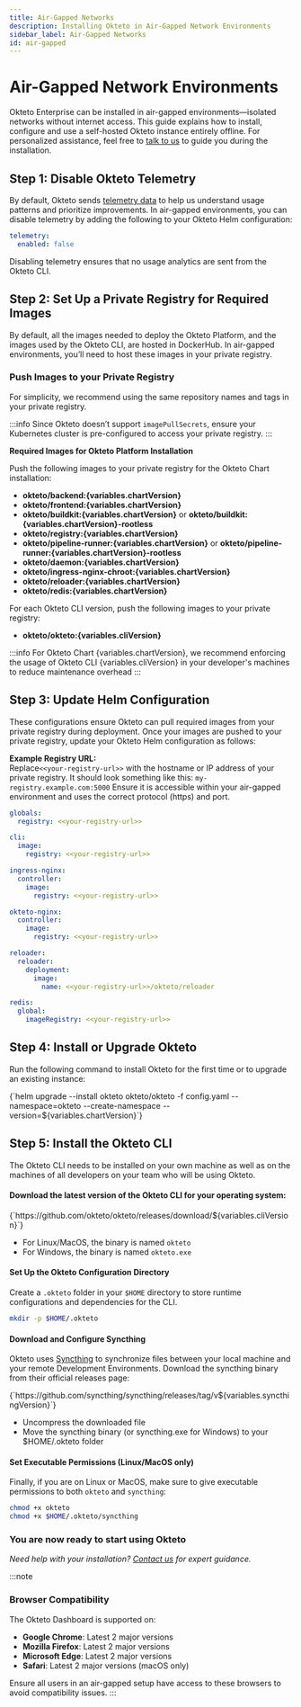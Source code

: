 ```yaml
---
title: Air-Gapped Networks
description: Installing Okteto in Air-Gapped Network Environments
sidebar_label: Air-Gapped Networks
id: air-gapped
---
```



# Air-Gapped Network Environments<TiersList tiers="Enterprise Self-Hosted" />

Okteto Enterprise can be installed in air-gapped environments—isolated networks without internet access.
This guide explains how to install, configure and use a self-hosted Okteto instance entirely offline. For personalized assistance, feel free to [talk to us](https://www.okteto.com/contact/) to guide you during the installation.

## Step 1: Disable Okteto Telemetry

By default, Okteto sends [telemetry data](self-hosted/helm-configuration.mdx#telemetry) to help us understand usage patterns and prioritize improvements.
In air-gapped environments, you can disable telemetry by adding the following to your Okteto Helm configuration:

```yaml
telemetry:
  enabled: false
```

Disabling telemetry ensures that no usage analytics are sent from the Okteto CLI.

## Step 2: Set Up a Private Registry for Required Images

By default, all the images needed to deploy the Okteto Platform, and the images used by the Okteto CLI, are hosted in DockerHub.
In air-gapped environments, you’ll need to host these images in your private registry.

### Push Images to your Private Registry

For simplicity, we recommend using the same repository names and tags in your private registry.

:::info
Since Okteto doesn’t support `imagePullSecrets`, ensure your Kubernetes cluster is pre-configured to access your private registry.
:::

**Required Images for Okteto Platform Installation**

Push the following images to your private registry for the Okteto Chart installation:

- **okteto/backend:{variables.chartVersion}**
- **okteto/frontend:{variables.chartVersion}**
- **okteto/buildkit:{variables.chartVersion}** or **okteto/buildkit:{variables.chartVersion}-rootless**
- **okteto/registry:{variables.chartVersion}**
- **okteto/pipeline-runner:{variables.chartVersion}** or **okteto/pipeline-runner:{variables.chartVersion}-rootless**
- **okteto/daemon:{variables.chartVersion}**
- **okteto/ingress-nginx-chroot:{variables.chartVersion}**
- **okteto/reloader:{variables.chartVersion}**
- **okteto/redis:{variables.chartVersion}**

For each Okteto CLI version, push the following images to your private registry:

- **okteto/okteto:{variables.cliVersion}**

:::info
For Okteto Chart {variables.chartVersion}, we recommend enforcing the usage of Okteto CLI {variables.cliVersion} in your developer's machines to reduce maintenance overhead
:::

## Step 3: Update Helm Configuration

These configurations ensure Okteto can pull required images from your private registry during deployment.
Once your images are pushed to your private registry, update your Okteto Helm configuration as follows:

**Example Registry URL:** \
Replace`<<your-registry-url>>` with the hostname or IP address of your private registry. It should look something like this: `my-registry.example.com:5000` Ensure it is accessible within your air-gapped environment and uses the correct protocol (https) and port.

```yaml
globals:
  registry: <<your-registry-url>>

cli:
  image:
    registry: <<your-registry-url>>

ingress-nginx:
  controller:
    image:
      registry: <<your-registry-url>>

okteto-nginx:
  controller:
    image:
      registry: <<your-registry-url>>

reloader:
  reloader:
    deployment:
      image:
        name: <<your-registry-url>>/okteto/reloader

redis:
  global:
    imageRegistry: <<your-registry-url>>
```


## Step 4: Install or Upgrade Okteto

Run the following command to install Okteto for the first time or to upgrade an existing instance:

<CodeBlock language="bash">
  {`helm upgrade --install okteto okteto/okteto -f config.yaml --namespace=okteto --create-namespace --version=${variables.chartVersion}`}
</CodeBlock>


## Step 5: Install the Okteto CLI

The Okteto CLI needs to be installed on your own machine as well as on the machines of all developers on your team who will be using Okteto.

#### Download the latest version of the Okteto CLI for your operating system:

<CodeBlock language="bash">
  {`https://github.com/okteto/okteto/releases/download/${variables.cliVersion}`}
</CodeBlock>

- For Linux/MacOS, the binary is named `okteto`
- For Windows, the binary is named `okteto.exe`

#### Set Up the Okteto Configuration Directory

Create a `.okteto` folder in your `$HOME` directory to store runtime configurations and dependencies for the CLI.

```bash
mkdir -p $HOME/.okteto
```

#### Download and Configure Syncthing

Okteto uses [Syncthing](https://syncthing.net/) to synchronize files between your local machine and your remote Development Environments.
Download the syncthing binary from their official releases page:

<CodeBlock language="bash">
  {`https://github.com/syncthing/syncthing/releases/tag/v${variables.syncthingVersion}`}
</CodeBlock>

- Uncompress the downloaded file
- Move the syncthing binary (or syncthing.exe for Windows) to your $HOME/.okteto folder

#### Set Executable Permissions (Linux/MacOS only)

Finally, if you are on Linux or MacOS, make sure to give executable permissions to both `okteto` and `syncthing`:

```bash
chmod +x okteto
chmod +x $HOME/.okteto/syncthing
```

### You are now ready to start using Okteto

_Need help with your installation? [Contact us](https://www.okteto.com/contact/) for expert guidance._

:::note
### Browser Compatibility

The Okteto Dashboard is supported on:
- **Google Chrome**: Latest 2 major versions
- **Mozilla Firefox**: Latest 2 major versions
- **Microsoft Edge**: Latest 2 major versions
- **Safari**: Latest 2 major versions (macOS only)

Ensure all users in an air-gapped setup have access to these browsers to avoid compatibility issues.
:::